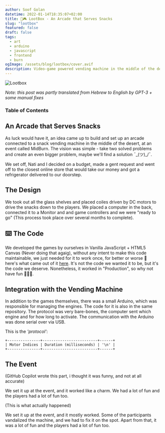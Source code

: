 ```yaml
---
author: Soof Golan
datetime: 2022-01-14T18:35:07+02:00
title: 🍫🎮 LootBox - An Arcade that Serves Snacks
slug: "lootbox"
featured: false
draft: false
tags:
  - art
  - arduino
  - javascript
  - frontend
  - burn
ogImage: /assets/blog/lootbox/cover.avif
description: Video-game powered vending machine in the middle of the desert
---
```


![Lootbox](/assets/blog/lootbox/cover.avif)

_Note: this post was partly translated from Hebrew to English by GPT-3 + some manual fixes_

### Table of Contents

## An Arcade that Serves Snacks

As luck would have it, an idea came up to build and set up an arcade connected
to a snack vending machine in the middle of the desert, at an event called MidBurn.
The vision was simple - take two solved problems and create an even bigger problem,
maybe we'll find a solution ¯\_(ツ)\_/¯.

We set off, Nati and I decided on a budget, made a gent request and went off
to the closest online store that would take our money and got a refrigerator delivered
to our doorstep.

## The Design

We took out all the glass shelves and placed coiles driven by DC motors to drive
the snacks down to the players. We placed a computer in the back, connected it to
a Monitor and and game controllers and we were "ready to go" (This process took
place over several months to complete).

## ⌨️ The Code

We developed the games by ourselves in Vanilla JavaScript + HTML5 Canvas
(Never doing that agaig), without any intent to make this code maintainable,
we just needed for it to work once, for better or worse 🍝 here's what came
out of it [here](https://github.com/NatanelMizrahi/LootBox). It's not the
code we wanted it to be, but it's the code we deserve. Nonetheless, it worked
in "Production", so why not have fun 🎉🎉🎉.

## Integration with the Vending Machine

In addition to the games themselves, there was a small Arduino, which was
responsible for managing the engines. The code for it is also in the same repository.
The protocol was very bare-bones, the computer sent which engine and
for how long to activate. The communication with the Arduino was done
serial over via USB.

This is the _'protocol'_:

```
+---------------+-------------------------+------+
| Motor Indices | Duration (milliseconds) | '\n' |
+---------------+-------------------------+------+
```

## The Event

(GitHub Copilot wrote this part, i thought it was funny, and not at all accurate)

We set it up at the event, and it worked like a charm. We had a lot
of fun and the players had a lot of fun too.

(This is what actually happened)

We set it up at the event, and it mostly worked. Some of the participants
vandalized the machine, and we had to fix it on the spot.
Apart from that, it was a lot of fun and the players had a lot of fun too.

